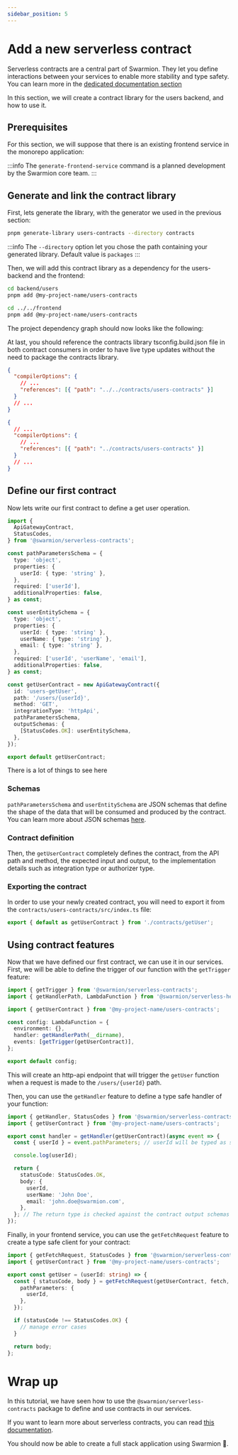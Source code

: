```yaml
---
sidebar_position: 5
---
```


# Add a new serverless contract

Serverless contracts are a central part of Swarmion. They let you define interactions between your services to enable more stability and type safety. You can learn more in the [dedicated documentation section](../how-to-guides/use-serverless-contracts)

In this section, we will create a contract library for the users backend, and how to use it.

## Prerequisites

For this section, we will suppose that there is an existing frontend service in the monorepo application:


<div
  style={{
    width: '100%',
    display: 'flex',
    'justify-content': 'center',
    'margin-bottom': 'var(--ifm-leading)',
  }}
>
  <ThemedImage
    alt="Swarmion app with frontend"
    sources={{
      light: swarmionAppFrontendGraphLight,
      dark: swarmionAppFrontendGraphDark,
    }}
  />
</div>

:::info
The `generate-frontend-service` command is a planned development by the Swarmion core team.
:::

## Generate and link the contract library

First, lets generate the library, with the generator we used in the previous section:

```bash
pnpm generate-library users-contracts --directory contracts
```

:::info
The `--directory` option let you chose the path containing your generated library. Default value is `packages`
:::

Then, we will add this contract library as a dependency for the users-backend and the frontend:

```bash
cd backend/users
pnpm add @my-project-name/users-contracts

cd ../../frontend
pnpm add @my-project-name/users-contracts
```

The project dependency graph should now looks like the following:


<div
  style={{
    width: '100%',
    display: 'flex',
    'justify-content': 'center',
    'margin-bottom': 'var(--ifm-leading)',
  }}
>
  <ThemedImage
    alt="Swarmion app with users contracts lib"
    sources={{
      light: swarmionAppUsersContractsGraphLight,
      dark: swarmionAppUsersContractsGraphDark,
    }}
  />
</div>

At last, you should reference the contracts library tsconfig.build.json file in both contract consumers
in order to have live type updates without the need to package the contracts library.

```json title="backend/users/tsconfig.json"
{
  "compilerOptions": {
    // ...
    "references": [{ "path": "../../contracts/users-contracts" }]
  }
  // ...
}
```

```json title="frontend/tsconfig.json"
{
  // ...
  "compilerOptions": {
    // ...
    "references": [{ "path": "../contracts/users-contracts" }]
  }
  // ...
}
```

## Define our first contract

Now lets write our first contract to define a get user operation.

```typescript title="contracts/users-contracts/src/contracts/getUser.ts"
import {
  ApiGatewayContract,
  StatusCodes,
} from '@swarmion/serverless-contracts';

const pathParametersSchema = {
  type: 'object',
  properties: {
    userId: { type: 'string' },
  },
  required: ['userId'],
  additionalProperties: false,
} as const;

const userEntitySchema = {
  type: 'object',
  properties: {
    userId: { type: 'string' },
    userName: { type: 'string' },
    email: { type: 'string' },
  },
  required: ['userId', 'userName', 'email'],
  additionalProperties: false,
} as const;

const getUserContract = new ApiGatewayContract({
  id: 'users-getUser',
  path: '/users/{userId}',
  method: 'GET',
  integrationType: 'httpApi',
  pathParametersSchema,
  outputSchemas: {
    [StatusCodes.OK]: userEntitySchema,
  },
});

export default getUserContract;
```

There is a lot of things to see here

### Schemas

`pathParametersSchema` and `userEntitySchema` are JSON schemas that define the shape of the data that will be consumed and produced by the contract.
You can learn more about JSON schemas [here](https://json-schema.org/).

### Contract definition

Then, the `getUserContract` completely defines the contract, from the API path and method, the expected input and output, to the implementation details such as integration type or authorizer type.

### Exporting the contract

In order to use your newly created contract, you will need to export it from the `contracts/users-contracts/src/index.ts` file:

```typescript title="contracts/users-contracts/src/index.ts"
export { default as getUserContract } from './contracts/getUser';
```

## Using contract features

Now that we have defined our first contract, we can use it in our services.
First, we will be able to define the trigger of our function with the `getTrigger` feature:

```typescript title="backend/users/src/functions/getUser/config.ts"
import { getTrigger } from '@swarmion/serverless-contracts';
import { getHandlerPath, LambdaFunction } from '@swarmion/serverless-helpers';

import { getUserContract } from '@my-project-name/users-contracts';

const config: LambdaFunction = {
  environment: {},
  handler: getHandlerPath(__dirname),
  events: [getTrigger(getUserContract)],
};

export default config;
```

This will create an http-api endpoint that will trigger the `getUser` function when a request is made to the `/users/{userId}` path.

Then, you can use the `getHandler` feature to define a type safe handler of your function:

```typescript title="backend/users/src/functions/getUser/handler.ts"
import { getHandler, StatusCodes } from '@swarmion/serverless-contracts';
import { getUserContract } from '@my-project-name/users-contracts';

export const handler = getHandler(getUserContract)(async event => {
  const { userId } = event.pathParameters; // userId will be typed as string

  console.log(userId);

  return {
    statusCode: StatusCodes.OK,
    body: {
      userId,
      userName: 'John Doe',
      email: 'john.doe@swarmion.com',
    },
  }; // The return type is checked against the contract output schemas
});
```

Finally, in your frontend service, you can use the `getFetchRequest` feature to create a type safe client for your contract:

```typescript title="frontend/src/services/getUser.ts"
import { getFetchRequest, StatusCodes } from '@swarmion/serverless-contracts';
import { getUserContract } from '@my-project-name/users-contracts';

export const getUser = (userId: string) => {
  const { statusCode, body } = getFetchRequest(getUserContract, fetch, {
    pathParameters: {
      userId,
    },
  });

  if (statusCode !== StatusCodes.OK) {
    // manage error cases
  }

  return body;
};
```

# Wrap up

In this tutorial, we have seen how to use the `@swarmion/serverless-contracts` package to define and use contracts in our services.

If you want to learn more about serverless contracts, you can read [this documentation](/docs/how-to-guides/use-serverless-contracts).

You should now be able to create a full stack application using Swarmion 🎉.
